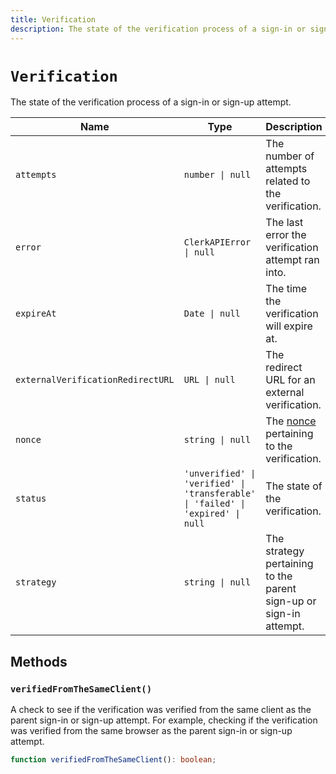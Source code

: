 ```yaml
---
title: Verification
description: The state of the verification process of a sign-in or sign-up attempt.
---
```


# `Verification`

The state of the verification process of a sign-in or sign-up attempt.

| Name | Type | Description |
| --- | --- | --- |
| `attempts` | `number \| null` | The number of attempts related to the verification. |
| `error` | `ClerkAPIError \| null` | The last error the verification attempt ran into. |
| `expireAt` | `Date \| null` | The time the verification will expire at. |
| `externalVerificationRedirectURL` | `URL \| null` | The redirect URL for an external verification. |
| `nonce` | `string \| null` | The [nonce](https://en.wikipedia.org/wiki/Cryptographic_nonce) pertaining to the verification. |
| `status` | `'unverified' \| 'verified' \| 'transferable' \| 'failed' \| 'expired' \| null` | The state of the verification. |
| `strategy` | `string \| null` | The strategy pertaining to the parent sign-up or sign-in attempt. |

## Methods

### `verifiedFromTheSameClient()`

A check to see if the verification was verified from the same client as the parent sign-in or sign-up attempt. For example, checking if the verification was verified from the same browser as the parent sign-in or sign-up attempt.

```typescript
function verifiedFromTheSameClient(): boolean;
```
